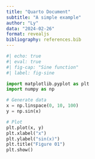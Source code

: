 ```yaml
---
title: "Quarto Document"
subtitle: "A simple example"
author: "Ly"
data: "2024-02-26"
format: revealjs
bibliography: references.bib
---
```


```python
#| echo: true 
#| eval: true
#| fig-cap: "Sine function"
#| label: fig-sine

import matplotlib.pyplot as plt
import numpy as np 

# Generate data
x = np.linspace(0, 10, 100)
y = np.sin(x)

# Plot
plt.plot(x, y)
plt.xlabel("x")
plt.ylabel("sin(x)")
plt.title("Figure 01")
plt.show()

```

  